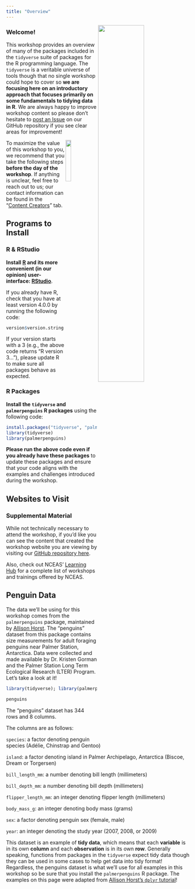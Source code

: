 ```yaml
---
title: "Overview"
---
```


<img src = "images/nceas_logo_wide.png" align = "right" width = "50%" />

### Welcome!

This workshop provides an overview of many of the packages included in the `tidyverse` suite of packages for the R programming language. The `tidyverse` is a veritable universe of tools though that no single workshop could hope to cover so **we are focusing here on an introductory approach that focuses primarily on some fundamentals to tidying data in R**. We are always happy to improve workshop content so please don't hesitate to [post an Issue](https://github.com/NCEAS/scicomp-workshop-tidyverse/issues) on our GitHub repository if you see clear areas for improvement!

<img src = "images/hex_tidyverse.png" align = "right" width = "17%" />

To maximize the value of this workshop to you, we recommend that you take the following steps **before the day of the workshop**. If anything is unclear, feel free to reach out to us; our contact information can be found in the "[Content Creators](about.qmd)" tab.

## Programs to Install

### R & RStudio

**Install [R](https://www.r-project.org/) and its more convenient (in our opinion) user-interface: [RStudio](https://www.rstudio.com/products/rstudio/download/)**.

If you already have R, check that you have at least version 4.0.0 by running the following code:

```r
version$version.string
```

If your version starts with a 3 (e.g., the above code returns "R version 3..."), please update R to make sure all packages behave as expected.

### R Packages

**Install the `tidyverse` and `palmerpenguins` R packages** using the following code:

```r
install.packages("tidyverse", "palmerpenguins")
library(tidyverse)
library(palmerpenguins)
```

**Please run the above code even if you already have these packages** to update these packages and ensure that your code aligns with the examples and challenges introduced during the workshop.

## Websites to Visit

### Supplemental Material

While not technically necessary to attend the workshop, if you'd like you can see the content that created the workshop website you are viewing by visiting our [GitHub repository here](https://github.com/NCEAS/scicomp-workshop-tidyverse).

Also, check out NCEAS' [Learning Hub](https://www.nceas.ucsb.edu/learning-hub) for a complete list of workshops and trainings offered by NCEAS.

## Penguin Data

The data we'll be using for this workshop comes from the `palmerpenguins` package, maintained by [Allison Horst](ahorst@ucsb.edu). The "penguins" dataset from this package contains size measurements for adult foraging penguins near Palmer Station, Antarctica. Data were collected and made available by Dr. Kristen Gorman and the Palmer Station Long Term Ecological Research (LTER) Program. Let's take a look at it!

```r
library(tidyverse); library(palmerpenguins)
```

```r
penguins
```

The "penguins" dataset has 344 rows and 8 columns.

The columns are as follows:

`species`: a factor denoting penguin species (Adélie, Chinstrap and Gentoo)

`island`: a factor denoting island in Palmer Archipelago, Antarctica (Biscoe, Dream or Torgersen)

`bill_length_mm`: a number denoting bill length (millimeters)

`bill_depth_mm`: a number denoting bill depth (millimeters)

`flipper_length_mm`: an integer denoting flipper length (millimeters)

`body_mass_g`: an integer denoting body mass (grams)

`sex`: a factor denoting penguin sex (female, male)

`year`: an integer denoting the study year (2007, 2008, or 2009)

This dataset is an example of **tidy data**, which means that each **variable** is in its own **column** and each **observation** is in its own **row**. Generally speaking, functions from packages in the `tidyverse` expect tidy data though they can be used in some cases to help get data into tidy format! Regardless, the penguins dataset is what we'll use for all examples in this workshop so be sure that you install the `palmerpenguins` R package. The examples on this page were adapted from [Allison Horst's `dplyr` tutorial](https://allisonhorst.shinyapps.io/dplyr-learnr/#section-welcome)!
